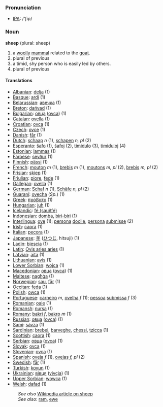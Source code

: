 === Pronunciation ===
*[[w:IPA|IPA]]: /'ʃip/

=== Noun ===

'''sheep''' (plural: sheep)

#a [[woolly]] [[mammal]] related to the [[goat]].
#plural of previous
#a timid, shy person who is easily led by others.
#plural of previous

==== Translations ====
*[[Albanian]]: [[delja]] (1)
*[[Basque]]: [[ardi]] (1)
*[[Belarussian]]: [[авечка]] (1)
*[[Breton]]: [[dańvad]] (1)
*[[Bulgarian]]: [[овца]] ([[ovca]]) (1)
*[[Catalan]]: [[ovella]] (1)
*[[Croatian]]: [[ovca]] (1)
*[[Czech]]: [[ovce]] (1)
*[[Danish]]: [[får]] (1)
*[[Dutch]]: [[schaap]] ''n'' (1), [[schapen]] ''n, pl'' (2)
*[[Esperanto]]: [[ŝafo]] (1), [[ŝafoj]] (2), [[timidulo]] (3), [[timiduloj]] (4)
*[[Estonian]]: [[lammas]] (1)
*[[Faroese]]: [[seyður]] (1)
*[[Finnish]]: [[pässi]] (1)
*[[French]]: [[mouton]] ''m'' (1), [[brebis]] ''m'' (1), [[moutons]] ''m, pl'' (2), [[brebis]] ''m, pl'' (2)
*[[Frisian]]: [[skiep]] (1)
*[[Friulian]]: [[piore]], [[fede]] (1)
*[[Gallegan]]: [[ovella]] (1)
*[[German]]: [[Schaf]] ''n'' (1), [[Schäfe]] ''n, pl'' (2)
*[[Guaraní]]: [[ovecha]] (''Sp.'') (1)
*[[Greek]]: [[πρόβατο]] '' '' (1)
*[[Hungarian]]: [[juh]] (1)
*[[Icelandic]]: [[fé (sauðfé)]]
*[[Indonesian]]: [[domba]], [[biri-biri]] (1)
*[[Interlingua]]: [[ove]] (1); [[persona]] [[docile]], [[persona]] [[submisse]] (2)
*[[Irish]]: [[caora]] (1)
*[[Italian]]: [[pecora]] '' '' (1)
*[[Japanese]]: [[羊]] ([[ひつじ]], hitsuji) (1)
*[[Ladin]]: [[biescia]] (1)
*[[Latin]]: [[Ovis aries aries]] '' '' (1)
*[[Latvian]]: [[aita]] (1)
*[[Lithuanian]]: [[avis]] (1)
*[[Lower Sorbian]]: [[wojca]] (1)
*[[Macedonian]]: [[овца]] ([[ovca]]) (1)
*[[Maltese]]: [[nagħġa]] (1)
*[[Norwegian]]: [[sau]], [[får]] (1)
*[[Occitan]]: [[feda]] (1)
*[[Polish]]: [[owca]] '' '' (1)
*[[Portuguese]]: [[carneiro]] ''m'', [[ovelha]] ''f'' (1); [[pessoa]] [[submissa]] ''f'' (3)
*[[Romanian]]: [[oaie]] (1)
*[[Romansh]]: [[nursa]] (1)
*[[Romany]]: [[bakri]] ''f'', [[bakro]] ''m'' (1)
*[[Russian]]: [[овца]] ([[ovca]]) '' '' (1)
*[[Sami]]: [[sávza]] (1)
*[[Sardinian]]: [[brebei]], [[barveghe]], [[chessi]], [[tzicca]] (1)
*[[Scottish]]: [[caora]] (1)
*[[Serbian]]: [[овца]] ([[ovca]]) (1)
*[[Slovak]]: [[ovca]] (1)
*[[Slovenian]]: [[ovca]] (1)
*[[Spanish]]: [[oveja]] ''f'' (1), [[ovejas]] ''f, pl'' (2)
*[[Swedish]]: [[får]] (1)
*[[Turkish]]: [[koyun]] (1)
*[[Ukrainian]]: [[вівця]] ([[vivcja]]) (1)
*[[Upper Sorbian]]: [[wowca]] (1)
*[[Welsh]]: [[dafad]] (1)

:''See also'' [[w:sheep|Wikipedia article on sheep]]
:''See also'': [[ram]], [[ewe]]